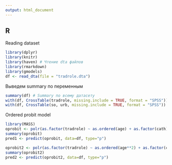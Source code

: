 ```yaml
---
output: html_document
---
```

## R
Reading dataset

```r
library(dplyr)
library(knitr)
library(haven) # Чтение dta файлов
library(rmarkdown)
library(gmodels)
df <- read_dta(file = "tradrole.dta")
```
Выведем summary по переменным
```r
summary(df) # Summary по всему датасету
with(df, CrossTable(tradrole, missing.include = TRUE, format = "SPSS")) # Tab (Stata) по tradrole
with(df, CrossTable(so, urb, missing.include = TRUE, format = "SPSS")) # Tab (Stata) по so и urb
```
Ordered probit model
```r
library(MASS)
oprobit <- polr(as.factor(tradrole) ~ as.ordered(age) + as.factor(cath) + as.factor(fpro) + as.ordered(adjinc) + as.ordered(meduc) + as.factor(mw14) + as.factor(nonint) + as.ordered(nsibs) + as.factor(so) + as.factor(urb), data = df, method="probit", na.action = na.omit, Hess=TRUE)
summary(oprobit)
pred1 <- predict(oprobit, data=df, type="p")
```
```r
oprobit2 <- polr(as.factor(tradrole) ~ as.ordered(age**2) + as.factor(cath) + as.factor(fpro) + as.ordered(adjinc) + as.ordered(meduc) + as.factor(mw14) + as.factor(nonint) + as.ordered(nsibs) + as.factor(so) + as.factor(urb), data = df, method="probit", na.action = na.omit, Hess=TRUE)
summary(oprobit2)
pred2 <- predict(oprobit2, data=df, type="p")
```





